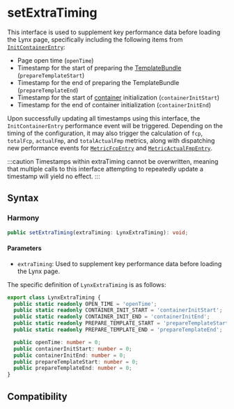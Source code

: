 # setExtraTiming

This interface is used to supplement key performance data before loading the Lynx page, specifically including the following items from [`InitContainerEntry`](/api/lynx-api/performance-api/performance-entry/init-container-entry):

- Page open time (`openTime`)
- Timestamp for the start of preparing the [TemplateBundle](/api/lynx-native-api/template-bundle) (`prepareTemplateStart`)
- Timestamp for the end of preparing the TemplateBundle (`prepareTemplateEnd`)
- Timestamp for the start of [container](/guide/spec#container) initialization (`containerInitStart`)
- Timestamp for the end of container initialization (`containerInitEnd`)

Upon successfully updating all timestamps using this interface, the `InitContainerEntry` performance event will be triggered. Depending on the timing of the configuration, it may also trigger the calculation of `fcp`, `totalFcp`, `actualFmp`, and `totalActualFmp` metrics, along with dispatching new performance events for [`MetricFcpEntry`](/api/lynx-api/performance-api/performance-entry/metric-fcp-entry) and [`MetricActualFmpEntry`](/api/lynx-api/performance-api/performance-entry/metric-actual-fmp-entry).

:::caution
Timestamps within extraTiming cannot be overwritten, meaning that multiple calls to this interface attempting to repeatedly update a timestamp will yield no effect.
:::

## Syntax

### Harmony

```typescript
public setExtraTiming(extraTiming: LynxExtraTiming): void;
```

#### Parameters

- `extraTiming`: Used to supplement key performance data before loading the Lynx page.

The specific definition of `LynxExtraTiming` is as follows:
```typescript
export class LynxExtraTiming {
  public static readonly OPEN_TIME = 'openTime';
  public static readonly CONTAINER_INIT_START = 'containerInitStart';
  public static readonly CONTAINER_INIT_END = 'containerInitEnd';
  public static readonly PREPARE_TEMPLATE_START = 'prepareTemplateStart';
  public static readonly PREPARE_TEMPLATE_END = 'prepareTemplateEnd';

  public openTime: number = 0;
  public containerInitStart: number = 0;
  public containerInitEnd: number = 0;
  public prepareTemplateStart: number = 0;
  public prepareTemplateEnd: number = 0;
}
```

## Compatibility


<LegacyCompatTable metadata="lynx-native-api/lynx-context/set-extra-timing" />